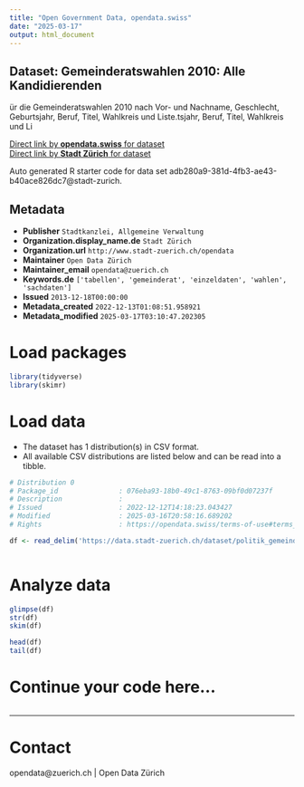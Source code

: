 ```yaml
---
title: "Open Government Data, opendata.swiss"
date: "2025-03-17"
output: html_document
---
```


## Dataset: Gemeinderatswahlen 2010: Alle Kandidierenden

ür die Gemeinderatswahlen 2010 nach Vor- und Nachname, Geschlecht, Geburtsjahr, Beruf, Titel, Wahlkreis und Liste.tsjahr, Beruf, Titel, Wahlkreis und Li

[Direct link by **opendata.swiss** for dataset](https://opendata.swiss/de/dataset/gemeinderatswahlen-2010-alle-kandidierenden1)<br>
[Direct link by **Stadt Zürich** for dataset](https://data.stadt-zuerich.ch/dataset/politik_gemeinderatswahlen_2010_kandidierende)

Auto generated R starter code for data set adb280a9-381d-4fb3-ae43-b40ace826dc7@stadt-zurich.

## Metadata

- **Publisher** `Stadtkanzlei, Allgemeine Verwaltung`
- **Organization.display_name.de** `Stadt Zürich`
- **Organization.url** `http://www.stadt-zuerich.ch/opendata`
- **Maintainer** `Open Data Zürich`
- **Maintainer_email** `opendata@zuerich.ch`
- **Keywords.de** `['tabellen', 'gemeinderat', 'einzeldaten', 'wahlen', 'sachdaten']`
- **Issued** `2013-12-18T00:00:00`
- **Metadata_created** `2022-12-13T01:08:51.958921`
- **Metadata_modified** `2025-03-17T03:10:47.202305`


# Load packages

```r

library(tidyverse)
library(skimr)

```

# Load data

-   The dataset has 1 distribution(s) in CSV format.
-   All available CSV distributions are listed below and can be read into a tibble.

```r

# Distribution 0
# Package_id               : 076eba93-18b0-49c1-8763-09bf0d07237f
# Description              : 
# Issued                   : 2022-12-12T14:18:23.043427
# Modified                 : 2025-03-16T20:58:16.689202
# Rights                   : https://opendata.swiss/terms-of-use#terms_open

df <- read_delim('https://data.stadt-zuerich.ch/dataset/politik_gemeinderatswahlen_2010_kandidierende/download/gemeinderatswahlen_2010_kandidierende.csv')



```

# Analyze data

```r

glimpse(df)
str(df)
skim(df)

head(df)
tail(df)

```

# Continue your code here...

```r

```

------------------------------------------------------------------------

# Contact

opendata@zuerich.ch | Open Data Zürich

